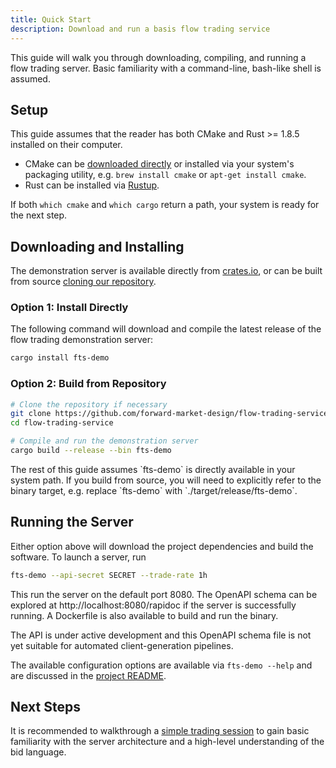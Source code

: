 ```yaml
---
title: Quick Start
description: Download and run a basis flow trading service
---
```



This guide will walk you through downloading, compiling, and running a flow trading server. Basic familiarity with a command-line, bash-like shell is assumed.

## Setup

This guide assumes that the reader has both CMake and Rust >= 1.8.5 installed on their computer.

* CMake can be [downloaded directly](https://cmake.org/download/) or installed via your system's packaging utility, e.g. `brew install cmake` or `apt-get install cmake`.
* Rust can be installed via [Rustup](https://rustup.rs/).

If both	`which cmake` and `which cargo` return a path, your system is ready for the next step.

## Downloading and Installing

The demonstration server is available directly from [crates.io](https://crates.io), or can be built from source [cloning our repository](https://github.com/forward-market-design/flow-trading-service).

### Option 1: Install Directly
The following command will download and compile the latest release of the flow trading demonstration server:
```bash
cargo install fts-demo
```

### Option 2: Build from Repository
```bash
# Clone the repository if necessary
git clone https://github.com/forward-market-design/flow-trading-service.git
cd flow-trading-service

# Compile and run the demonstration server
cargo build --release --bin fts-demo
```

<Aside type="note">
The rest of this guide assumes `fts-demo` is directly available in your system path. If you build from source, you will need to explicitly refer to the binary target, e.g. replace `fts-demo` with `./target/release/fts-demo`.
</Aside>

## Running the Server

Either option above will download the project dependencies and build the software. To launch a server, run
```bash
fts-demo --api-secret SECRET --trade-rate 1h
```

This run the server on the default port 8080. The OpenAPI schema can be explored at http://localhost:8080/rapidoc if the server is successfully running. A Dockerfile is also available to build and run the binary.
<Aside type="caution">
The API is under active development and this OpenAPI schema file is not yet suitable for automated client-generation pipelines.
</Aside>


The available configuration options are available via	`fts-demo --help` and are discussed in the [project README](https://github.com/forward-market-design/flow-trading-service/blob/main/fts-demo/README.md#configuration). 

## Next Steps

It is recommended to walkthrough a [simple trading session](/guides/simple-trading-session) to gain basic familiarity with the server architecture and a high-level understanding of the bid language.